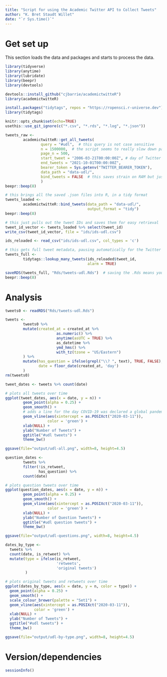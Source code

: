 ```yaml
---
title: "Script for using the Academic Twitter API to Collect Tweets"
author: "K. Bret Staudt Willet"
date: "`r Sys.time()`"
---
```


# Get set up

This section loads the data and packages and starts to process the data.

```r
library(tidyverse)
library(anytime)
library(lubridate)
library(beepr)
library(devtools)

devtools::install_github("cjbarrie/academictwitteR")
library(academictwitteR)

install.packages("tidytags", repos = "https://ropensci.r-universe.dev")
library(tidytags)
```

```r
knitr::opts_chunk$set(echo=TRUE)
usethis::use_git_ignore(c("*.csv", "*.rds", "*.log", "*.json"))
```

```r
tweets_raw <- 
        academictwitteR::get_all_tweets(
                query = "#udl",  # this query is not case sensitive
                n = 1500000,  # the script seems to really slow down past 1.5 million tweets
                page_n = 500,
                start_tweet = "2006-03-21T00:00:00Z", # day of Twitter's launch
                end_tweets = "2021-10-01T00:00:00Z",
                bearer_token = Sys.getenv("TWITTER_BEARER_TOKEN"), 
                data_path = "data-udl/",
                bind_tweets = FALSE  # this saves strain on RAM but just storying to .json files, not keeping in the R environment
                )
beepr::beep(8)
```

```r
# this brings all the saved .json files into R, in a tidy format
tweets_loaded <- 
        academictwitteR::bind_tweets(data_path = "data-udl/", 
                                     output_format = "tidy")
beepr::beep(8)
```

```r
# this just pulls out the tweet IDs and saves them for easy retrieval
tweet_id_vector <- tweets_loaded %>% select(tweet_id)
write_csv(tweet_id_vector, file = "ids/ids-udl.csv")
```

```r
ids_reloaded <- read_csv("ids/ids-udl.csv", col_types = 'c')
```

```r
# this gets full tweet metadata, pausing automatically for the Twitter API rate limits
tweets_full <- 
        tidytags::lookup_many_tweets(ids_reloaded$tweet_id,
                                     alarm = TRUE)

saveRDS(tweets_full, "Rds/tweets-udl.Rds")  # saving the .Rds means you only have to run the slow part once
beepr::beep(8)
```

# Analysis

```r
tweets0 <- readRDS("Rds/tweets-udl.Rds")
```

```r
tweets <-  
        tweets0 %>%
        mutate(created_at = created_at %>% 
                       as.numeric() %>% 
                       anytime(asUTC = TRUE) %>% 
                       as_datetime %>%
                       ymd_hms() %>%
                       with_tz(tzone = "US/Eastern")
        ) %>%
        mutate(has_question = ifelse(grepl("\\? ", text), TRUE, FALSE),
               date = floor_date(created_at, 'day')
        )
rm(tweets0)
```

```r
tweet_dates <- tweets %>% count(date)

# plots all tweets over time
ggplot(tweet_dates, aes(x = date, y = n)) +
        geom_point(alpha = 0.25) + 
        geom_smooth() +
        # adds a line for the day COVID-19 was declared a global pandemic
        geom_vline(aes(xintercept = as.POSIXct("2020-03-11")), 
                   color = 'green') + 
        xlab(NULL) +
        ylab("Number of Tweets") +
        ggtitle("#udl tweets") +
        theme_bw()
```

```r
ggsave(file="output/udl-all.png", width=8, height=4.5)
```

```r
question_dates <- 
        tweets %>% 
        filter(!is_retweet,
               has_question) %>%
        count(date)

# plots question tweets over time
ggplot(question_dates, aes(x = date, y = n)) +
        geom_point(alpha = 0.25) + 
        geom_smooth() +
        geom_vline(aes(xintercept = as.POSIXct("2020-03-11")),
                   color = 'green') + 
        xlab(NULL) +
        ylab("Number of Question Tweets") +
        ggtitle("#udl question tweets") +
        theme_bw()
```

```r
ggsave(file="output/udl-questions.png", width=8, height=4.5)
```

```r
dates_by_type <- 
  tweets %>% 
  count(date, is_retweet) %>%
  mutate(type = ifelse(is_retweet, 
                       'retweets', 
                       'original tweets')
         )

# plots original tweets and retweets over time
ggplot(dates_by_type, aes(x = date, y = n, color = type)) +
  geom_point(alpha = 0.25) + 
  geom_smooth() +
  scale_colour_brewer(palette = "Set1") +
  geom_vline(aes(xintercept = as.POSIXct("2020-03-11")),
             color = 'green') + 
  xlab(NULL) +
  ylab("Number of Tweets") +
  ggtitle("#udl tweets") +
  theme_bw()
```

```r
ggsave(file="output/udl-by-type.png", width=8, height=4.5)
```

# Version/dependencies

```r
sessionInfo()
```